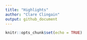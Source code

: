 ```yaml
---
title: "Highlights"
author: "Clare Clingain"
output: github_document
---
```


```r
knitr::opts_chunk$set(echo = TRUE)
```

